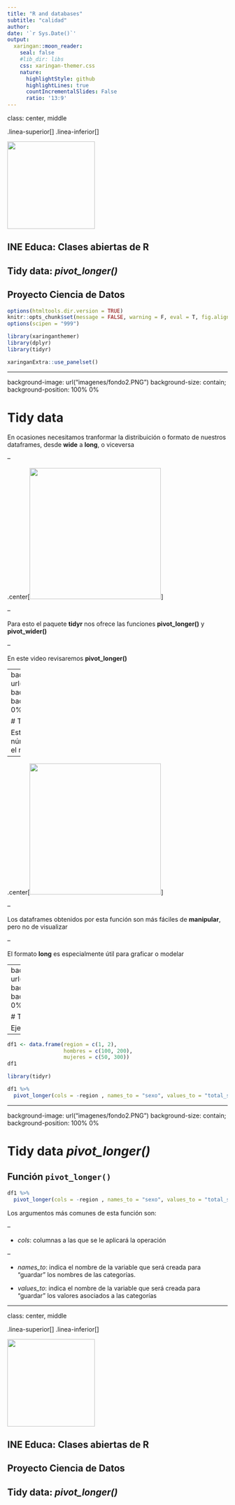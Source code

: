 ```yaml
---
title: "R and databases"
subtitle: "calidad"
author: 
date: '`r Sys.Date()`'
output:
  xaringan::moon_reader:
    seal: false
    #lib_dir: libs
    css: xaringan-themer.css
    nature:
      highlightStyle: github
      highlightLines: true
      countIncrementalSlides: False
      ratio: '13:9'
---
```


class: center, middle

.linea-superior[]
.linea-inferior[]

<img src="imagenes/logo_portada2.png" width="200" />

## INE Educa: Clases abiertas de R

## Tidy data: *pivot_longer()*

## Proyecto Ciencia de Datos


```r
options(htmltools.dir.version = TRUE)
knitr::opts_chunk$set(message = FALSE, warning = F, eval = T, fig.align = "center") 
options(scipen = "999")
```

```r
library(xaringanthemer)
library(dplyr)
library(tidyr)

xaringanExtra::use_panelset()


```


---


background-image: url("imagenes/fondo2.PNG")
background-size: contain;
background-position: 100% 0%

# Tidy data

En ocasiones necesitamos tranformar la distribuición o formato de nuestros dataframes, desde **wide** a **long**, o viceversa

--

.center[<img src="imagenes/wide_long.png" height="300" />]

--

Para esto el paquete **tidyr** nos ofrece las funciones **pivot_longer()** y **pivot_wider()**

--

En este video revisaremos **pivot_longer()**






---
background-image: url("imagenes/fondo2.PNG")
background-size: contain;
background-position: 100% 0%

# Tidy data *pivot_longer()*


Esta función incrementa el número de filas y disminuye el número de columnas

--

.center[<img src="imagenes/tidyr-pivot_wider_longer.gif" height="300" />]

--

Los dataframes obtenidos por esta función son más fáciles de **manipular**, pero no de visualizar

--

El formato **long** es especialmente útil para graficar o modelar

---
background-image: url("imagenes/fondo2.PNG")
background-size: contain;
background-position: 100% 0%

# Tidy data *pivot_longer()*

Ejemplo de `pivot_longer()`:

--

```r
df1 <- data.frame(region = c(1, 2),
                  hombres = c(100, 200),
                  mujeres = c(50, 300))
df1
```


```r
library(tidyr)

df1 %>%
  pivot_longer(cols = -region , names_to = "sexo", values_to = "total_sexo")
```

---

background-image: url("imagenes/fondo2.PNG")
background-size: contain;
background-position: 100% 0%

# Tidy data *pivot_longer()*

## Función `pivot_longer()`

```r
df1 %>%
  pivot_longer(cols = -region , names_to = "sexo", values_to = "total_sexo")
```

Los argumentos más comunes de esta función son:

--

- *cols*: columnas a las que se le aplicará la operación

--

- *names_to*: indica el nombre de la variable que será creada para "guardar" los
nombres de las categorías.


- *values_to*: indica el nombre de la variable que será 
creada para "guardar" los valores asociados a las categorías

---

class: center, middle

.linea-superior[]
.linea-inferior[]

<img src="imagenes/logo_portada2.png" width="200" />


## INE Educa: Clases abiertas de R

## Proyecto Ciencia de Datos

## Tidy data: *pivot_longer()*
